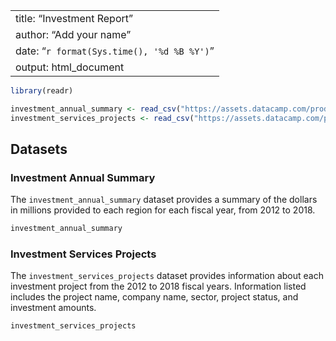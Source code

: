 <!--Exercise
Formatting the date
Now that your report includes some more high-level detail, you'd like to include the date using a different format. Be sure to refer to the tables of date formatting options from the video below.

Date formatting option tables.png

Instructions
100 XP
Modify the date in the YAML header using the Sys.time() function so that the date displays as the decimal day, the full name of the month, and the four digit year, for example: 08 April 2020.-->

---
title: "Investment Report"
author: "Add your name"
date: "`r format(Sys.time(), '%d %B %Y')`"
output: html_document
---

```{r data, include = FALSE}
library(readr)

investment_annual_summary <- read_csv("https://assets.datacamp.com/production/repositories/5756/datasets/d0251f26117bbcf0ea96ac276555b9003f4f7372/investment_annual_summary.csv")
investment_services_projects <- read_csv("https://assets.datacamp.com/production/repositories/5756/datasets/78b002735b6f620df7f2767e63b76aaca317bf8d/investment_services_projects.csv")
```


## Datasets 

### Investment Annual Summary

The `investment_annual_summary` dataset provides a summary of the dollars in millions provided to each region for each fiscal year, from 2012 to 2018.
```{r}
investment_annual_summary
```

### Investment Services Projects

The `investment_services_projects` dataset provides information about each investment project from the 2012 to 2018 fiscal years. Information listed includes the project name, company name, sector, project status, and investment amounts.
```{r}
investment_services_projects 
```


